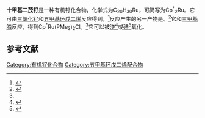 {{Chembox
| Name = 
| NameEn = Decamethylruthenocene
| ImageFile = Decamethylruthenocene.png
|  ImageSize = 
|  ImageAlt = 
| IUPACName = 
| IUPACNameZh = 
| OtherNames = 双(五甲基环戊二烯)钌(II)
| Section1 = {{Chembox Identifiers
|   CASNo = 84821-53-4
|   CASNo_Ref = {{cascite|correct|CAS}}
|   PubChem = 
|   SMILES =  Cc1c(C)c(C)c(C)[cH-]1C.Cc2c(C)c(C)c(C)[cH-]2C.[Ru+2]
}}
| Section2 = {{Chembox Properties
|  C=20 | H=30 | Ru=1
|   Appearance = 
|   Density = 
|   MeltingPt = 
|   BoilingPt = 
|   Solubility =  }}
| Section3 = {{Chembox Hazards
|   MainHazards = 
|   FlashPt = 
|   Autoignition =  }}
}}
'''十甲基二茂钌'''是一种有机钌化合物，化学式为C<sub>20</sub>H<sub>30</sub>Ru，可简写为Cp<sup>*</sup><sub>2</sub>Ru。它可由[[三氯化钌|三氯化钌]]和[[五甲基环戊二烯|五甲基环戊二烯]]反应得到，<ref name=Tilley>{{cite journal|journal=Organometallics|volume=3|issue=2|language=en|issn=0276-7333|date=1984-02|pages=274–278|doi=10.1021/om00080a019|url=https://pubs.acs.org/doi/abs/10.1021/om00080a019|title=Halide, hydride, and alkyl derivatives of (pentamethylcyclopentadienyl)bis(trimethylphosphine)ruthenium|accessdate=2020-08-01|author=T. Don Tilley, Robert H. Grubbs, John E. Bercaw|archive-date=2019-09-22|archive-url=https://web.archive.org/web/20190922154252/https://pubs.acs.org/doi/abs/10.1021/om00080a019|dead-url=no}}</ref>反应产生的另一产物是{{le|五甲基环戊二烯基二氯化钌二聚体|Pentamethylcyclopentadienyl ruthenium dichloride dimer}}。<ref>{{cite book|isbn=9780470132609|publisher=John Wiley & Sons, Inc.|date=2007-01-05|pages=225–228|url=http://doi.wiley.com/10.1002/9780470132609.ch52|title=Di-μ-Chloro-Bis[(η 5 -Pentamethylcyclopentadienyl) Chlororuthenium(III)], [Cp * RuCl 2 ] 2 and Di-μ-methoxo-Bis(η 5 -Pentamethylcyclopentadienyl)diruthenium(II), [Cp * RuOMe] 2|accessdate=2020-08-01|author=U. Koelle, J. Kossakowski, D. Grumbine, T. Don Tilley|doi=10.1002/9780470132609.ch52}}</ref>它和[[三甲基膦|三甲基膦]]反应，得到Cp<sup>*</sup>Ru(PMe<sub>3</sub>)<sub>2</sub>Cl。<ref name=Tilley />它可以被[[溴|溴]]<ref>{{cite journal|journal=Russian Chemical Bulletin|volume=54|issue=12|language=en|issn=1066-5285|date=2005-12|pages=2805–2812|doi=10.1007/s11172-006-0194-2|url=http://link.springer.com/10.1007/s11172-006-0194-2|title=Functionalization of one or two methyl groups in the [Cp*2RuBr]+Br− complex in the reaction with bromine|accessdate=2020-08-01|author=A. A. Kamyshova, A. Z. Kreindlin, P. V. Petrovskii, A. S. Peregudov, Yu. A. Borisov, A. A. Koridze}}</ref>或[[碘|碘]]<ref>{{cite journal|journal=Organometallics|volume=5|issue=11|language=en|issn=0276-7333|date=1986-11|pages=2321–2327|doi=10.1021/om00142a025|url=https://pubs.acs.org/doi/abs/10.1021/om00142a025|title=Chemistry of cyclopentadienylruthenium and -osmium complexes. 3. New high-yield syntheses of ruthenocenes and osmocenes. The crystal and molecular structures of decamethylruthenocene and decamethylosmocene|accessdate=2020-08-01|author=Michel O. Albers, David C. Liles, David J. Robinson, Alan. Shaver, Eric. Singleton, Manfred B. Wiege, Jan C. A. Boeyens, Demetrius C. Levendis}}</ref>氧化。

==参考文献==
{{Reflist}}
{{茂金屬}}
[[Category:有机钌化合物|Category:有机钌化合物]]
[[Category:五甲基环戊二烯配合物|Category:五甲基环戊二烯配合物]]